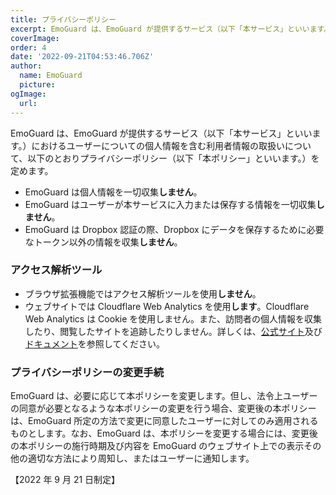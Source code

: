 ```yaml
---
title: プライバシーポリシー
excerpt: EmoGuard は、EmoGuard が提供するサービス（以下「本サービス」といいます。）におけるユーザーについての個人情報の取扱いについて、以下のとおりプライバシーポリシー（以下「本ポリシー」といいます。）を定めます。
coverImage:
order: 4
date: '2022-09-21T04:53:46.706Z'
author:
  name: EmoGuard
  picture:
ogImage:
  url:
---
```


EmoGuard は、EmoGuard が提供するサービス（以下「本サービス」といいます。）におけるユーザーについての個人情報を含む利用者情報の取扱いについて、以下のとおりプライバシーポリシー（以下「本ポリシー」といいます。）を定めます。

- EmoGuard は個人情報を一切収集**しません**。
- EmoGuard はユーザーが本サービスに入力または保存する情報を一切収集**しません**。
- EmoGuard は Dropbox 認証の際、Dropbox にデータを保存するために必要なトークン以外の情報を収集**しません**。

### アクセス解析ツール

- ブラウザ拡張機能ではアクセス解析ツールを使用**しません**。
- ウェブサイトでは Cloudflare Web Analytics を使用**します**。Cloudflare Web Analytics は Cookie を使用しません。また、訪問者の個人情報を収集したり、閲覧したサイトを追跡したりしません。詳しくは、[公式サイト](https://www.cloudflare.com/web-analytics/)及び[ドキュメント](https://developers.cloudflare.com/analytics/web-analytics/)を参照してください。

### プライバシーポリシーの変更手続

EmoGuard は、必要に応じて本ポリシーを変更します。但し、法令上ユーザーの同意が必要となるような本ポリシーの変更を行う場合、変更後の本ポリシーは、EmoGuard 所定の方法で変更に同意したユーザーに対してのみ適用されるものとします。なお、EmoGuard は、本ポリシーを変更する場合には、変更後の本ポリシーの施行時期及び内容を EmoGuard のウェブサイト上での表示その他の適切な方法により周知し、またはユーザーに通知します。

【2022 年 9 月 21 日制定】
